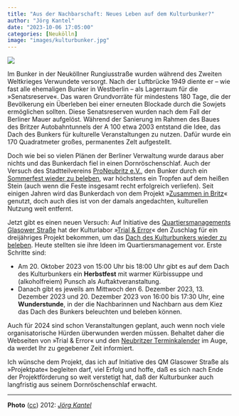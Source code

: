 ```yaml
---
title: "Aus der Nachbarschaft: Neues Leben auf dem Kulturbunker?"
author: "Jörg Kantel"
date: "2023-10-06 17:05:00"
categories: [Neukölln]
image: "images/kulturbunker.jpg"
---
```


[![](images/kulturbunker-b.jpg)](https://www.flickr.com/photos/schockwellenreiter/7294212942/)

Im Bunker in der Neuköllner Rungiusstraße wurden während des Zweiten Weltkrieges Verwundete versorgt. Nach der Luftbrücke 1949 diente er -- wie fast alle ehemaligen Bunker in Westberlin -- als Lagerraum für die »Senatsreserve«. Das waren Grundvorräte für mindestens 180 Tage, die der Bevölkerung ein Überleben bei einer erneuten Blockade durch die Sowjets ermöglichen sollten. Diese Senatsreserven wurden nach dem Fall der Berliner Mauer aufgelöst. Während der Sanierung im Rahmen des Baues des Britzer Autobahntunnels der A 100 etwa 2003 entstand die Idee, das Dach des Bunkers für kulturelle Veranstaltungen zu nutzen. Dafür wurde ein 170&nbsp;Quadratmeter großes, permanentes Zelt aufgestellt.

Doch wie bei so vielen Plänen der Berliner Verwaltung wurde daraus aber nichts und das Bunkerdach fiel in einen Dornröschenschlaf. Auch der Versuch des Stadtteilvereins [ProNeubritz e.V.](https://proneubritz.jimdofree.com/), den Bunker durch ein [Sommerfest wieder zu beleben](https://www.berliner-woche.de/britz/c-kultur/vereine-veranstalten-ein-sommerfest-auf-dem-kulturbunker-rungiusstrasse_a176525), war höchstens ein Tropfen auf dem heißen Stein (auch wenn die Feste insgesamt recht erfolgreich verliefen). Seit einigen Jahren wird das Bunkerdach von dem Projekt »[Zusammen in Britz](https://www.berlin.de/ba-neukoelln/politik-und-verwaltung/aemter/jugendamt/angebote-fuer-kinder-jugend-und-familien/artikel.1061728.php)« genutzt, doch auch dies ist von der damals angedachten, kulturellen Nutzung weit entfernt.

Jetzt gibt es einen neuen Versuch: Auf Initiative des [Quartiersmanagements Glasower Straße](https://qm-glasower-strasse.de/) hat der Kulturlabor »[Trial & Error](https://www.trial-error.org/)« den Zuschlag für ein dreijähriges Projekt bekommen, um das [Dach des Kulturbunkers wieder zu beleben](https://www.trial-error.org/projekte-1/kulturbunker/). Heute stellten sie ihre Ideen im Quartiersmanagement vor. Erste Schritte sind:

- Am 20. Oktober 2023 von 15:00 Uhr bis 18:00 Uhr gibt es auf dem Dach des Kulturbunkers ein **Herbstfest** mit warmer Kürbissuppe und (alkoholfreiem) Punsch als Auftaktveranstaltung.
- Danach gibt es jeweils am Mittwoch den 6. Dezember 2023, 13. Dezember 2023 und 20.&nbsp;Dezember 2023 von 16:00 bis 17:30 Uhr, eine **Wunderstunde**, in der die Nachbarinnen und Nachbarn aus dem Kiez das Dach des Bunkers beleuchten und beleben können.

Auch für 2024 sind schon Veranstaltungen geplant, auch wenn noch viele organisatorische Hürden überwunden werden müssen. Behaltet daher die Webseiten von »Trial & Error« und den [Neubritzer Terminkalender](https://neubritz.jimdofree.com/) im Auge, da werdet Ihr zu gegebener Zeit informiert.

Ich wünsche dem Projekt, das ich auf Initiative des QM Glasower Straße als »Projektpate« begleiten darf, viel Erfolg und hoffe, daß es sich nach Ende der Projektförderung so weit verstetigt hat, daß der Kulturbunker auch langfristig aus seinem Dornröschenschlaf erwacht. 

---

**Photo** ([cc](http://creativecommons.org/licenses/by-nc-nd/2.0/)) 2012: *[Jörg Kantel](http://cognitiones.kantel-chaos-team.de/cv.html)*